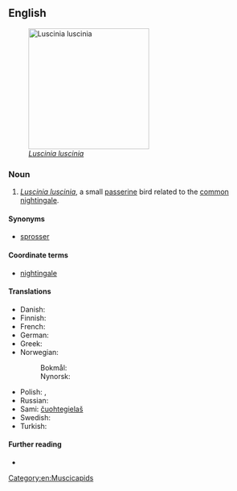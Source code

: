 ==English==
[[File:Nightingale of ancient Uglich.JPG|thumb|240px|''[[Luscinia luscinia]]'']]

===Noun===
{{en-noun}}

# ''[[Luscinia luscinia]]'', a small [[passerine]] bird related to the [[common nightingale]].

====Synonyms====
* [[sprosser]]

====Coordinate terms====
* [[nightingale]]

====Translations====
{{trans-top|''Luscinia luscinia''}}
* Danish: {{t+|da|nattergal|c}}
* Finnish: {{t+|fi|satakieli}}
* French: {{t+|fr|rossignol progné}}
* German: {{t|de|Sprosser|m}}
* Greek: {{t|el|τσιχλαηδόνι|n}}
* Norwegian:
*: Bokmål: {{t+|nb|nattergal}}
*: Nynorsk: {{t|nn|nattergal}}
{{trans-mid}}
* Polish: {{t+|pl|bekwarek|m}}, {{t+|pl|słowik szary|m}}
* Russian: {{t|ru|обыкнове́нный солове́й|m|sc=Cyrl}}
* Sami: [[čuohtegielaš]]
* Swedish: {{t+|sv|näktergal|c}}
* Turkish: {{t+|tr|ardıç bülbülü}}
{{trans-bottom}}

====Further reading====
* {{pedia}}

[[Category:en:Muscicapids]]